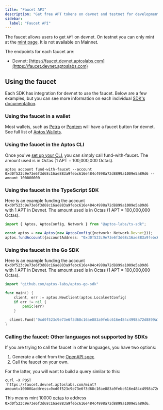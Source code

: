 ```yaml
---
title: "Faucet API"
description: "Get free APT tokens on devnet and testnet for development and testing purposes using the faucet API"
sidebar:
  label: "Faucet API"
---
```


The faucet allows users to get `APT` on devnet. On testnet you can only mint at the [mint page](/network/faucet). It is not available on Mainnet.

The endpoints for each faucet are:

- Devnet: [https://faucet.devnet.aptoslabs.com](https://faucet.devnet.aptoslabs.com)

## Using the faucet

Each SDK has integration for devnet to use the faucet. Below are a few examples, but you can
see more information on each individual [SDK's documentation](/build/sdks).

### Using the faucet in a wallet

Most wallets, such as [Petra](https://aptosfoundation.org/ecosystem/project/petra) or [Pontem](https://aptosfoundation.org/ecosystem/project/pontem-wallet)
will have a faucet button for devnet. See full list of [Aptos Wallets](https://aptosfoundation.org/ecosystem/projects/wallets).

### Using the faucet in the Aptos CLI

Once you've [set up your CLI](/build/cli/setup-cli), you can simply call fund-with-faucet.  The amount used is in Octas (1 APT = 100,000,000 Octas).

```shellscript filename="Terminal"
aptos account fund-with-faucet --account 0xd0f523c9e73e6f3d68c16ae883a9febc616e484c4998a72d8899a1009e5a89d6 --amount 100000000
```

### Using the faucet in the TypeScript SDK

Here is an example funding the account `0xd0f523c9e73e6f3d68c16ae883a9febc616e484c4998a72d8899a1009e5a89d6` with 1 APT in Devnet. The amount used is in Octas (1 APT = 100,000,000 Octas).

```typescript filename="index.ts"
import { Aptos, AptosConfig, Network } from "@aptos-labs/ts-sdk";

const aptos = new Aptos(new AptosConfig({network: Network.Devnet}));
aptos.fundAccount({accountAddress: "0xd0f523c9e73e6f3d68c16ae883a9febc616e484c4998a72d8899a1009e5a89d6", amount: 100000000});
```

### Using the faucet in the Go SDK

Here is an example funding the account `0xd0f523c9e73e6f3d68c16ae883a9febc616e484c4998a72d8899a1009e5a89d6` with 1 APT in Devnet. The amount used is in Octas (1 APT = 100,000,000 Octas).

```go filename="index.go"
import "github.com/aptos-labs/aptos-go-sdk"

func main() {
	client, err := aptos.NewClient(aptos.LocalnetConfig)
	if err != nil {
		panic(err)
	}

  client.Fund("0xd0f523c9e73e6f3d68c16ae883a9febc616e484c4998a72d8899a1009e5a89d6", 100000000)
}
```

### Calling the faucet: Other languages not supported by SDKs

If you are trying to call the faucet in other languages, you have two options:

1. Generate a client from
   the [OpenAPI spec](https://github.com/aptos-labs/aptos-core/blob/main/crates/aptos-faucet/doc/spec.yaml).
2. Call the faucet on your own.

For the latter, you will want to build a query similar to this:

```shellscript filename="Terminal"
curl -X POST
'https://faucet.devnet.aptoslabs.com/mint?amount=10000&address=0xd0f523c9e73e6f3d68c16ae883a9febc616e484c4998a72d8899a1009e5a89d6'
```

This means mint 10000 [octas](/network/glossary#Octa) to
address `0xd0f523c9e73e6f3d68c16ae883a9febc616e484c4998a72d8899a1009e5a89d6`.

